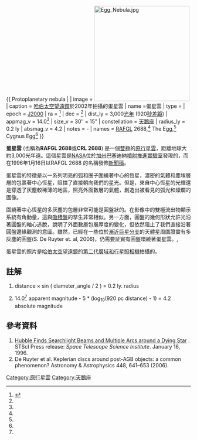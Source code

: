 {{ Protoplanetary nebula |
| image = [[File:Egg_Nebula.jpg|260px]]
| caption = [[哈伯太空望遠鏡|哈伯太空望遠鏡]]於2002年拍攝的蛋星雲
| name =蛋星雲
| type = 
| epoch = [[J2000|J2000]]
| ra = {{RA|21|02|18.75}}<ref name="simbad">{{cite web
  | title=SIMBAD Astronomical Database
  | work=Results for Egg Nebula
  | url=http://simbad.u-strasbg.fr/Simbad
  | accessdate=2007-01-05
  | archive-date=2020-06-15
  | archive-url=https://web.archive.org/web/20200615050447/http://simbad.u-strasbg.fr/simbad/
  | dead-url=no
  }}</ref>
| dec = {{DEC|+36|41|37.8}}<ref name="simbad" />
| dist_ly = 3,000[[光年|光年]] (920[[秒差距|秒差距]])
| appmag_v = 14.0<ref name="simbad" />
| size_v = 30″ × 15″
| constellation = [[天鵝座|天鵝座]]
| radius_ly = 0.2 ly{{Ref_label|A|a|none}}
| absmag_v = 4.2{{Ref_label|B|b|none}}
| notes = -
| names = [[Revised_Air_Force_Geophysics_Laboratory|RAFGL]] 2688,<ref name="simbad" /> The Egg,<ref name="simbad" /><br>
Cygnus Egg<ref name="simbad" />
}}

'''蛋星雲''' (也稱為'''RAFGL 2688'''或'''CRL 2688''') 是一個[[雙極星雲|雙極]]的[[原行星雲|原行星雲]]，距離地球大約3,000光年遠。這個星雲是[[NASA|NASA]]位於[[加州|加州]]巴塞迪納[[噴射推進實驗室|噴射推進實驗室]]發現的，而在1996年1月16日以RAFGL 2688 的名稱發佈[[新聞稿|新聞稿]]。

蛋星雲的特徵是以一系列明亮的弧和圈子圍繞著中心的恆星，濃密的氣體和塵埃層層的包裹著中心恆星，阻擋了直接朝向我們的星光。但是，來自中心恆星的光輝還是穿透了灰塵較稀薄的地區，照亮外面數層的氣體，創造出被看見的弧光和燦爛的圖像。

圍繞著中心恆星的多灰塵的包層非常可能是圓盤狀的。在影像中的雙極流出物顯示系統有角動量，這與[[吸積盤|吸積盤]]的孳生非常相似。另一方面，圓盤的幾何形狀允許光沿著圓盤的軸心逃脫，說明了外面數層包層厚度的變化，但依然阻止了我們直接沿著圓盤邊緣觀測的意圖。雖然，已經在一些位於[[漸近巨星分支|漸近巨星分支]]的天體星周圍證實有多灰塵的圓盤(S. De Ruyter et. al, 2006)，仍需要証實有圓盤環繞著蛋星雲。,

蛋星雲的照片是[[哈伯太空望遠鏡|哈伯太空望遠鏡]]的[[第二代廣域和行星照相機|第二代廣域和行星照相機]]拍攝的。

== 註解 ==
<div class="references-small">
<ol type="a">
<li>{{Note_label|A|a|none}}distance × sin ( diameter_angle / 2 ) = 0.2 ly. radius</li>
<li>{{Note_label|B|b|none}}14.0<ref name="simbad" /> apparent magnitude - 5 * (log<sub>10</sub>(920 pc distance) - 1) = 4.2 absolute magnitude</li>
</ol>
</div>

== 參考資料 ==
<div class="references-small">
<references/>
# [http://hubblesite.org/newscenter/newsdesk/archive/releases/1996/03/  Hubble Finds Searchlight Beams and Multiple Arcs around a Dying Star] {{Wayback|url=http://hubblesite.org/newscenter/newsdesk/archive/releases/1996/03/ |date=20081123083100 }}. STScI Press release: ''Space Telescope Science Institute''. January 16, 1996.
# De Ruyter et al.  Keplerian discs around post-AGB objects: a common phenomenon? Astronomy & Astrophysics 448, 641–653 (2006).
</div>
[[Category:原行星雲|Category:原行星雲]]
[[Category:天鵝座|Category:天鵝座]]